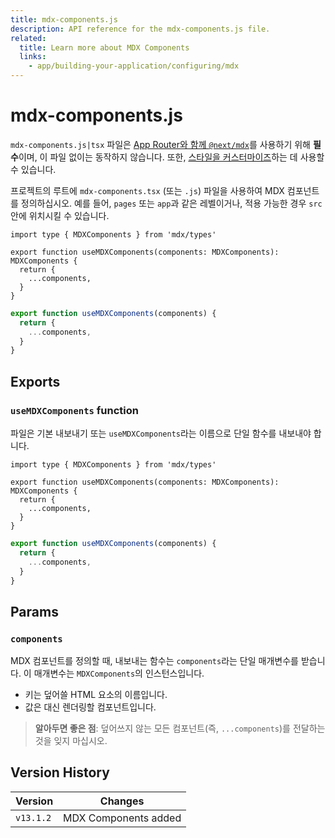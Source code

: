 ```yaml
---
title: mdx-components.js
description: API reference for the mdx-components.js file.
related:
  title: Learn more about MDX Components
  links:
    - app/building-your-application/configuring/mdx
---
```


# mdx-components.js

`mdx-components.js|tsx` 파일은 [App Router와 함께 `@next/mdx`](/docs/app/building-your-application/configuring/mdx)를 사용하기 위해 **필수**이며, 이 파일 없이는 동작하지 않습니다. 또한, [스타일을 커스터마이즈](/docs/app/building-your-application/configuring/mdx#using-custom-styles-and-components)하는 데 사용할 수 있습니다.

프로젝트의 루트에 `mdx-components.tsx` (또는 `.js`) 파일을 사용하여 MDX 컴포넌트를 정의하십시오. 예를 들어, `pages` 또는 `app`과 같은 레벨이거나, 적용 가능한 경우 `src` 안에 위치시킬 수 있습니다.

```tsx filename="mdx-components.tsx" switcher
import type { MDXComponents } from 'mdx/types'

export function useMDXComponents(components: MDXComponents): MDXComponents {
  return {
    ...components,
  }
}
```

```js filename="mdx-components.js" switcher
export function useMDXComponents(components) {
  return {
    ...components,
  }
}
```

## Exports

### `useMDXComponents` function

파일은 기본 내보내기 또는 `useMDXComponents`라는 이름으로 단일 함수를 내보내야 합니다.

```tsx filename="mdx-components.tsx" switcher
import type { MDXComponents } from 'mdx/types'

export function useMDXComponents(components: MDXComponents): MDXComponents {
  return {
    ...components,
  }
}
```

```js filename="mdx-components.js" switcher
export function useMDXComponents(components) {
  return {
    ...components,
  }
}
```

## Params

### `components`

MDX 컴포넌트를 정의할 때, 내보내는 함수는 `components`라는 단일 매개변수를 받습니다. 이 매개변수는 `MDXComponents`의 인스턴스입니다.

- 키는 덮어쓸 HTML 요소의 이름입니다.
- 값은 대신 렌더링할 컴포넌트입니다.

> **알아두면 좋은 점**: 덮어쓰지 않는 모든 컴포넌트(즉, `...components`)를 전달하는 것을 잊지 마십시오.

## Version History

| Version   | Changes              |
| --------- | -------------------- |
| `v13.1.2` | MDX Components added |

